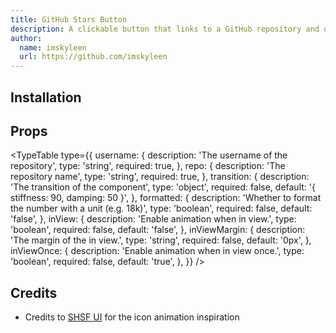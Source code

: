 ```yaml
---
title: GitHub Stars Button
description: A clickable button that links to a GitHub repository and displays the number of stars.
author:
  name: imskyleen
  url: https://github.com/imskyleen
---
```


<ComponentPreview name="github-stars-button-demo" />

## Installation

<ComponentInstallation name="github-stars-button" />

## Props

<TypeTable
  type={{
    username: {
      description: 'The username of the repository',
      type: 'string',
      required: true,
    },
    repo: {
      description: 'The repository name',
      type: 'string',
      required: true,
    },
    transition: {
      description: 'The transition of the component',
      type: 'object',
      required: false,
      default: '{ stiffness: 90, damping: 50 }',
    },
    formatted: {
      description: 'Whether to format the number with a unit (e.g. 18k)',
      type: 'boolean',
      required: false,
      default: 'false',
    },
    inView: {
      description: 'Enable animation when in view.',
      type: 'boolean',
      required: false,
      default: 'false',
    },
    inViewMargin: {
      description: 'The margin of the in view.',
      type: 'string',
      required: false,
      default: '0px',
    },
    inViewOnce: {
      description: 'Enable animation when in view once.',
      type: 'boolean',
      required: false,
      default: 'true',
    },
  }}
/>

## Credits

- Credits to [SHSF UI](https://www.shsfui.com/primitives/buttons/heart-button) for the icon animation inspiration
